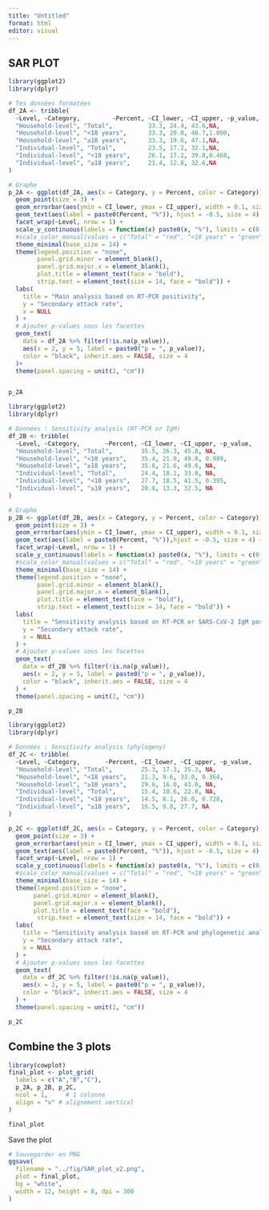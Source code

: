 ```yaml
---
title: "Untitled"
format: html
editor: visual
---
```


## SAR PLOT

```r
library(ggplot2)
library(dplyr)

# Tes données formatées
df_2A <- tribble(
  ~Level, ~Category,         ~Percent, ~CI_lower, ~CI_upper, ~p_value,
  "Household-level", "Total",          33.3, 24.4, 43.6,NA,
  "Household-level", "<18 years",      33.3, 20.0, 46.7,1.000,
  "Household-level", "≥18 years",      33.3, 19.6, 47.1,NA,
  "Individual-level", "Total",         23.5, 17.2, 32.1,NA,
  "Individual-level", "<18 years",     26.1, 17.2, 39.8,0.468,
  "Individual-level", "≥18 years",     21.4, 12.8, 32.6,NA
)

# Graphe
p_2A <- ggplot(df_2A, aes(x = Category, y = Percent, color = Category)) +
  geom_point(size = 3) +
  geom_errorbar(aes(ymin = CI_lower, ymax = CI_upper), width = 0.1, size = 1) +
  geom_text(aes(label = paste0(Percent, "%")), hjust = -0.5, size = 4) +
  facet_wrap(~Level, nrow = 1) +
  scale_y_continuous(labels = function(x) paste0(x, "%"), limits = c(0, 50)) +
  #scale_color_manual(values = c("Total" = "red", "<18 years" = "green", "≥18 years" = "blue")) +
  theme_minimal(base_size = 14) +
  theme(legend.position = "none",
        panel.grid.minor = element_blank(),
        panel.grid.major.x = element_blank(),
        plot.title = element_text(face = "bold"),
        strip.text = element_text(size = 14, face = "bold")) +
  labs(
    title = "Main analysis based on RT-PCR positivity",
    y = "Secondary attack rate",
    x = NULL
  ) +
  # Ajouter p-values sous les facettes
  geom_text(
    data = df_2A %>% filter(!is.na(p_value)),
    aes(x = 2, y = 5, label = paste0("p = ", p_value)),
    color = "black", inherit.aes = FALSE, size = 4
  )+
  theme(panel.spacing = unit(2, "cm"))


p_2A
```

```r
library(ggplot2)
library(dplyr)

# Données : Sensitivity analysis (RT-PCR or IgM)
df_2B <- tribble(
  ~Level, ~Category,       ~Percent, ~CI_lower, ~CI_upper, ~p_value,
  "Household-level", "Total",        35.5, 26.3, 45.8, NA,
  "Household-level", "<18 years",    35.4, 21.9, 49.0, 0.989,
  "Household-level", "≥18 years",    35.6, 21.6, 49.6, NA,
  "Individual-level", "Total",       24.4, 18.1, 33.0, NA,
  "Individual-level", "<18 years",   27.7, 18.5, 41.5, 0.395,
  "Individual-level", "≥18 years",   20.8, 13.3, 32.5, NA
)

# Graphe
p_2B <- ggplot(df_2B, aes(x = Category, y = Percent, color = Category)) +
  geom_point(size = 3) +
  geom_errorbar(aes(ymin = CI_lower, ymax = CI_upper), width = 0.1, size = 1) +
  geom_text(aes(label = paste0(Percent, "%")),hjust = -0.5, size = 4) +
  facet_wrap(~Level, nrow = 1) +
  scale_y_continuous(labels = function(x) paste0(x, "%"), limits = c(0, 50)) +
  #scale_color_manual(values = c("Total" = "red", "<18 years" = "green", "≥18 years" = "blue")) +
  theme_minimal(base_size = 14) +
  theme(legend.position = "none",
        panel.grid.minor = element_blank(),
        panel.grid.major.x = element_blank(),
        plot.title = element_text(face = "bold"),
        strip.text = element_text(size = 14, face = "bold")) +
  labs(
    title = "Sensitivity analysis based on RT-PCR or SARS-CoV-2 IgM positivity",
    y = "Secondary attack rate",
    x = NULL
  ) +
  # Ajouter p-values sous les facettes
  geom_text(
    data = df_2B %>% filter(!is.na(p_value)),
    aes(x = 2, y = 5, label = paste0("p = ", p_value)),
    color = "black", inherit.aes = FALSE, size = 4
  ) +
  theme(panel.spacing = unit(2, "cm"))

p_2B
```

```r
library(ggplot2)
library(dplyr)

# Données : Sensitivity analysis (phylogeny)
df_2C <- tribble(
  ~Level, ~Category,       ~Percent, ~CI_lower, ~CI_upper, ~p_value,
  "Household-level", "Total",        25.3, 17.3, 35.3, NA,
  "Household-level", "<18 years",    21.3, 9.6, 33.0, 0.364,
  "Household-level", "≥18 years",    29.6, 16.0, 43.0, NA,
  "Individual-level", "Total",       15.4, 10.6, 22.8, NA,
  "Individual-level", "<18 years",   14.5, 8.1, 26.0, 0.728,
  "Individual-level", "≥18 years",   16.5, 9.8, 27.7, NA
)

p_2C <- ggplot(df_2C, aes(x = Category, y = Percent, color = Category)) +
  geom_point(size = 3) +
  geom_errorbar(aes(ymin = CI_lower, ymax = CI_upper), width = 0.1, size = 1) +
  geom_text(aes(label = paste0(Percent, "%")), hjust = -0.5, size = 4) +
  facet_wrap(~Level, nrow = 1) +
  scale_y_continuous(labels = function(x) paste0(x, "%"), limits = c(0, 50)) +
  #scale_color_manual(values = c("Total" = "red", "<18 years" = "green", "≥18 years" = "blue")) +
  theme_minimal(base_size = 14) +
  theme(legend.position = "none",
       panel.grid.minor = element_blank(),
       panel.grid.major.x = element_blank(),
       plot.title = element_text(face = "bold"),
        strip.text = element_text(size = 14, face = "bold")) +
  labs(
    title = "Sensitivity analysis based on RT-PCR and phylogenetic analysis",
    y = "Secondary attack rate",
    x = NULL
  ) +
  # Ajouter p-values sous les facettes
  geom_text(
    data = df_2C %>% filter(!is.na(p_value)),
    aes(x = 2, y = 5, label = paste0("p = ", p_value)),
    color = "black", inherit.aes = FALSE, size = 4
  ) +
  theme(panel.spacing = unit(2, "cm"))

p_2C

```

## Combine the 3 plots

```r
library(cowplot)
final_plot <- plot_grid(
  labels = c("A","B","C"),
  p_2A, p_2B, p_2C,
  ncol = 1,     # 1 colonne
  align = "v" # alignement vertical
)

final_plot
```

Save the plot

```r
# Sauvegarder en PNG
ggsave(
  filename = "../fig/SAR_plot_v2.png", 
  plot = final_plot,
  bg = "white",
  width = 12, height = 8, dpi = 300
)
```
